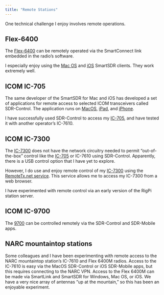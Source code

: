 ```yaml
---
title: "Remote Stations"
---
```


One technical challenge I enjoy involves remote operations.

## Flex-6400

The [Flex-6400](rigs.qmd#flexradio-6400) can be remotely operated via the SmartConnect link embedded in the radio's software.

I especially enjoy using the [Mac OS](https://roskosch.de/smartsdr-for-mac/) and [iOS](https://roskosch.de/smartsdr-features/) SmartSDR clients.
They work extremely well.

## ICOM IC-705

The same developer of the SmartSDR for Mac and iOS has developed a set of applications for remote access to selected ICOM transceivers called SDR-Control.
The application runs on [MacOS](https://roskosch.de/sdr-control/), [iPad](https://roskosch.de/sdr-control-ios/), and [iPhone](https://roskosch.de/sdr-control-mobile/).

I have successfully used SDR-Control to access my [IC-705](rigs.qmd#icom-ic-705), and have tested it with another operator's IC-7610.

## ICOM IC-7300

The [IC-7300](rigs.qmd#icom-ic-7300) does not have the network circuitry needed to permit "out-of-the-box" control like the [IC-705](rigs.qmd#icom-ic-705) or IC-7610 using SDR-Control. Apparently, there is a USB control option that I have yet to explore.

However, I do use and enjoy remote control of my [IC-7300](rigs.qmd#icom-ic-7300) using the [RemoteTx.net service](https://remotetx.net).
This service allows me to access my IC-7300 from a web browser.

I have experimented with remote control via an early version of the RigPi station server.

## ICOM IC-9700

The [9700](rigs.qmd#icom-ic-9700) can be controlled remotely via the SDR-Control and SDR-Mobile apps.

## NARC mountaintop stations

Some colleagues and I have been experimenting with remote access to the NARC mountaintop station's IC-7610 and Flex 6400M radios.
Access to the IC-7610 is easy via the MacOS SDR-Control or iOS SDR-Mobile apps, but this requires connecting to the NARC VPN.
Access to the Flex 6400M can be made via SmartLink and SmartSDR for Windows, Mac OS, or iOS.
We have a very nice array of antennas "up at the mountain," so this has been an enjoyable experiment.

